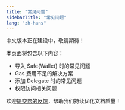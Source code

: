 ```yaml
---
title: "常见问题"
sidebarTitle: "常见问题"
lang: "zh-hans"
---
```


<Warning>
中文版本正在建设中，敬请期待！

本页面将包含以下内容：
- 导入 Safe&#123;Wallet&#125; 时的常见问题
- Gas 费用不足的解决方案
- 添加 Delegate 时的常见问题
- 权限访问相关问题
</Warning>

<Tip>欢迎[提交您的反馈](https://forms.zohopublic.com/cobo/form/DocumentFeedbackForm/formperma/QvLOhxJv1_JMsJ-1dleZ8Itb_7rzN-LtgvsDdxosoVI?referrername=manuals)，帮助我们持续优化文档质量！</Tip>
